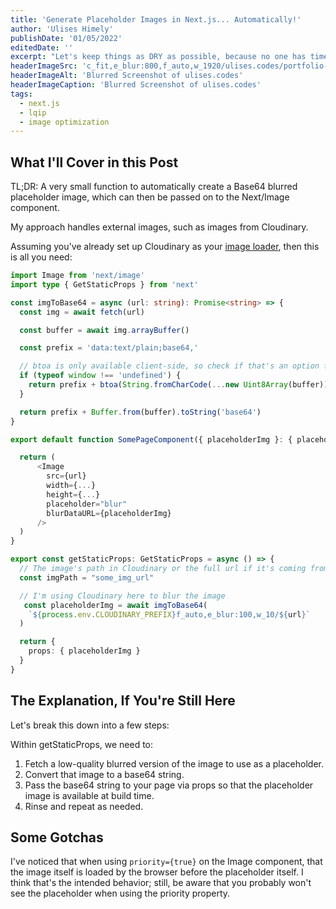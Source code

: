 ```yaml
---
title: 'Generate Placeholder Images in Next.js... Automatically!'
author: 'Ulises Himely'
publishDate: '01/05/2022'
editedDate: ''
excerpt: "Let's keep things as DRY as possible, because no one has time to manually generate a placeholder image for each asset in your Next.js project."
headerImageSrc: 'c_fit,e_blur:800,f_auto,w_1920/ulises.codes/portfolio-screenshot.png'
headerImageAlt: 'Blurred Screenshot of ulises.codes'
headerImageCaption: 'Blurred Screenshot of ulises.codes'
tags:
  - next.js
  - lqip
  - image optimization
---
```


## What I'll Cover in this Post

TL;DR: A very small function to automatically create a Base64 blurred placeholder image, which can then be passed on to the Next/Image component.

My approach handles external images, such as images from Cloudinary.

Assuming you've already set up Cloudinary as your [image loader](https://nextjs.org/docs/api-reference/next/image#loader-configuration), then this is all you need:

```ts
import Image from 'next/image'
import type { GetStaticProps } from 'next'

const imgToBase64 = async (url: string): Promise<string> => {
  const img = await fetch(url)

  const buffer = await img.arrayBuffer()

  const prefix = 'data:text/plain;base64,'

  // btoa is only available client-side, so check if that's an option first
  if (typeof window !== 'undefined') {
    return prefix + btoa(String.fromCharCode(...new Uint8Array(buffer)))
  }

  return prefix + Buffer.from(buffer).toString('base64')
}

export default function SomePageComponent({ placeholderImg }: { placeholderImg: string }) {

  return (
      <Image
        src={url}
        width={...}
        height={...}
        placeholder="blur"
        blurDataURL={placeholderImg}
      />
  )
}

export const getStaticProps: GetStaticProps = async () => {
  // The image's path in Cloudinary or the full url if it's coming from somewhere else
  const imgPath = "some_img_url"

  // I'm using Cloudinary here to blur the image
   const placeholderImg = await imgToBase64(
    `${process.env.CLOUDINARY_PREFIX}f_auto,e_blur:100,w_10/${url}`
  )

  return {
    props: { placeholderImg }
  }
}
```

## The Explanation, If You're Still Here

Let's break this down into a few steps:

Within getStaticProps, we need to:

1. Fetch a low-quality blurred version of the image to use as a placeholder.
2. Convert that image to a base64 string.
3. Pass the base64 string to your page via props so that the placeholder image is available at build time.
4. Rinse and repeat as needed.

## Some Gotchas

I've noticed that when using `priority={true}` on the Image component, that the image itself is loaded by the browser before the placeholder itself. I think that's the intended behavior; still, be aware that you probably won't see the placeholder when using the priority property.
